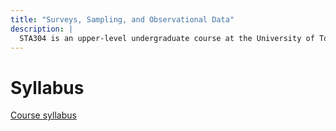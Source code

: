 ```yaml
---
title: "Surveys, Sampling, and Observational Data"
description: |
  STA304 is an upper-level undergraduate course at the University of Toronto's Department of Statistical Sciences.
---
```


# Syllabus

[Course syllabus](pdfs/STA304.pdf)


